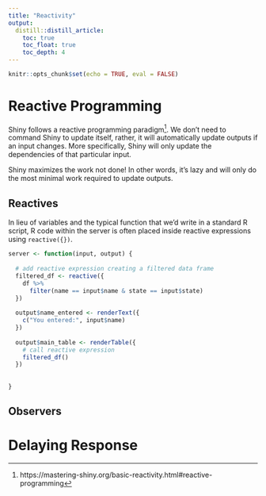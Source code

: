 ```yaml
---
title: "Reactivity"
output: 
  distill::distill_article:
    toc: true
    toc_float: true
    toc_depth: 4
---
```


```r
knitr::opts_chunk$set(echo = TRUE, eval = FALSE)
```

# Reactive Programming

Shiny follows a reactive programming paradigm[^1]. We don't need to command Shiny to update itself, rather, it will automatically update outputs if an input changes. More specifically, Shiny will only update the dependencies of that particular input. 

[^1]: https://mastering-shiny.org/basic-reactivity.html#reactive-programming

Shiny maximizes the work not done! In other words, it's lazy and will only do the most minimal work required to update outputs.

## Reactives

In lieu of variables and the typical function that we'd write in a standard R script, R code within the server is often placed inside reactive expressions using `reactive({})`. 

```r
server <- function(input, output) {
  
  # add reactive expression creating a filtered data frame
  filtered_df <- reactive({
    df %>% 
      filter(name == input$name & state == input$state)
  })
  
  output$name_entered <- renderText({
    c("You entered:", input$name)
  })
  
  output$main_table <- renderTable({
    # call reactive expression
    filtered_df()
  })
  
  
}
```


## Observers

# Delaying Response





